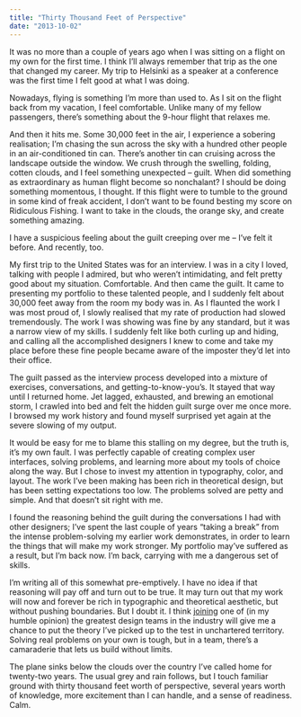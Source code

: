 ```yaml
---
title: "Thirty Thousand Feet of Perspective"
date: "2013-10-02"
---
```


It was no more than a couple of years ago when I was sitting on a flight on my
own for the first time. I think I’ll always remember that trip as the one that
changed my career. My trip to Helsinki as a speaker at a conference was the
first time I felt good at what I was doing.

Nowadays, flying is something I’m more than used to. As I sit on the flight back
from my vacation, I feel comfortable. Unlike many of my fellow passengers,
there’s something about the 9-hour flight that relaxes me.

And then it hits me. Some 30,000 feet in the air, I experience a sobering
realisation; I’m chasing the sun across the sky with a hundred other people in
an air-conditioned tin can. There’s another tin can cruising across the
landscape outside the window. We crush through the swelling, folding, cotten
clouds, and I feel something unexpected – guilt. When did something as
extraordinary as human flight become so nonchalant? I should be doing something
momentous, I thought. If this flight were to tumble to the ground in some kind
of freak accident, I don’t want to be found besting my score on Ridiculous
Fishing. I want to take in the clouds, the orange sky, and create something
amazing.

I have a suspicious feeling about the guilt creeping over me – I’ve felt it
before. And recently, too.

My first trip to the United States was for an interview. I was in a city I
loved, talking with people I admired, but who weren’t intimidating, and felt
pretty good about my situation. Comfortable. And then came the guilt. It came to
presenting my portfolio to these talented people, and I suddenly felt about
30,000 feet away from the room my body was in. As I flaunted the work I was most
proud of, I slowly realised that my rate of production had slowed tremendously.
The work I was showing was fine by any standard, but it was a narrow view of my
skills. I suddenly felt like both curling up and hiding, and calling all the
accomplished designers I knew to come and take my place before these fine people
became aware of the imposter they’d let into their office.

The guilt passed as the interview process developed into a mixture of exercises,
conversations, and getting-to-know-you’s. It stayed that way until I returned
home. Jet lagged, exhausted, and brewing an emotional storm, I crawled into bed
and felt the hidden guilt surge over me once more. I browsed my work history and
found myself surprised yet again at the severe slowing of my output.

It would be easy for me to blame this stalling on my degree, but the truth is,
it’s my own fault. I was perfectly capable of creating complex user interfaces,
solving problems, and learning more about my tools of choice along the way. But
I chose to invest my attention in typography, color, and layout. The work I’ve
been making has been rich in theoretical design, but has been setting
expectations too low. The problems solved are petty and simple. And that doesn’t
sit right with me.

I found the reasoning behind the guilt during the conversations I had with other
designers; I’ve spent the last couple of years “taking a break” from the intense
problem-solving my earlier work demonstrates, in order to learn the things that
will make my work stronger. My portfolio may’ve suffered as a result, but I’m
back now. I’m back, carrying with me a dangerous set of skills.

I’m writing all of this somewhat pre-emptively. I have no idea if that reasoning
will pay off and turn out to be true. It may turn out that my work will now and
forever be rich in typographic and theoretical aesthetic, but without pushing
boundaries. But I doubt it. I think
[joining](http://dribbble.com/shots/1183799-Dropbox-Internship?list=users) one
of (in my humble opinion) the greatest design teams in the industry will give me
a chance to put the theory I’ve picked up to the test in unchartered territory.
Solving real problems on your own is tough, but in a team, there’s a camaraderie
that lets us build without limits.

The plane sinks below the clouds over the country I’ve called home for
twenty-two years. The usual grey and rain follows, but I touch familiar ground
with thirty thousand feet worth of perspective, several years worth of
knowledge, more excitement than I can handle, and a sense of readiness. Calm.

